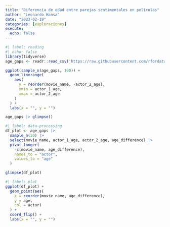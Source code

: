 ```yaml
---
title: "Diferencia de edad entre parejas sentimentales en películas"
author: "Leonardo Hansa"
date: "2023-02-19"
categories: [exploraciones]
execute: 
  echo: false
---
```


```r
#| label: reading
#| echo: false
library(tidyverse)
age_gaps <- readr::read_csv('https://raw.githubusercontent.com/rfordatascience/tidytuesday/master/data/2023/2023-02-14/age_gaps.csv')
```
```r
ggplot(sample_n(age_gaps, 100)) + 
  geom_linerange(
    aes(
      y = reorder(movie_name, -actor_2_age), 
      xmin = actor_1_age, 
      xmax = actor_2_age
    )
  ) + 
  labs(x = "", y = "")
```

```r

age_gaps |> glimpse()
```

```r
#| label: data-processing
df_plot <- age_gaps |> 
  sample_n(20) |> 
  select(movie_name, actor_1_age, actor_2_age, age_difference) |> 
  pivot_longer(
    -c(movie_name, age_difference), 
    names_to = "actor", 
    values_to = "age"
  ) 

glimpse(df_plot)
```
```r
#| label: plot
ggplot(df_plot) + 
  geom_point(aes(
    x = reorder(movie_name, age_difference), 
    y = age, 
    col = actor)
  ) + 
  coord_flip() + 
  labs(x = "", y = "")
```

<!-- artists <- readr::read_csv('https://raw.githubusercontent.com/rfordatascience/tidytuesday/master/data/2023/2023-01-17/artists.csv') -->


<!-- cats_uk <- readr::read_csv('https://raw.githubusercontent.com/rfordatascience/tidytuesday/master/data/2023/2023-01-31/cats_uk.csv') -->
<!-- cats_uk_reference <- readr::read_csv('https://raw.githubusercontent.com/rfordatascience/tidytuesday/master/data/2023/2023-01-31/cats_uk_reference.csv') -->

